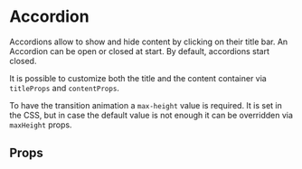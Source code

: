 

<Meta title="Components|Accordion" component={Accordion} />

# Accordion

Accordions allow to show and hide content by clicking on their title bar.
An Accordion can be open or closed at start.
By default, accordions start closed.

It is possible to customize both the title and the content container via `titleProps` and `contentProps`.

To have the transition animation a `max-height` value is required.
It is set in the CSS, but in case the default value is not enough it can be overridden via `maxHeight` props.

<Preview>
    <Story name="Default">
        <Accordion title="Accordion title">
            <div style={{ padding: 20 }}><Lorem /></div>
        </Accordion>
    </Story>
</Preview>

## Props

<Props of={Accordion} />